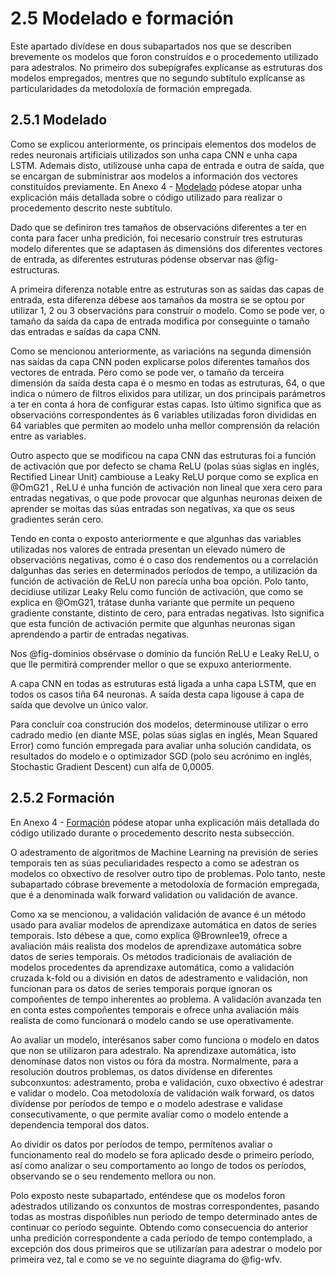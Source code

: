 # 2.5 Modelado e formación {.unnumbered}

Este apartado divídese en dous subapartados nos que se describen brevemente os modelos que foron construídos e o procedemento utilizado para adestralos. No primeiro dos subepígrafes explícanse as estruturas dos modelos empregados, mentres que no segundo subtítulo explícanse as particularidades da metodoloxía de formación empregada.

## 2.5.1 Modelado {#sec-modelado}

Como se explicou anteriormente, os principais elementos dos modelos de redes neuronais artificiais utilizados son unha capa CNN e unha capa LSTM. Ademais disto, utilizouse unha capa de entrada e outra de saída, que se encargan de subministrar aos modelos a información dos vectores constituídos previamente. En Anexo 4 - [Modelado](Annex4.qmd#sec-A-modelos) pódese atopar unha explicación máis detallada sobre o código utilizado para realizar o procedemento descrito neste subtítulo.

Dado que se definiron tres tamaños de observacións diferentes a ter en conta para facer unha predición, foi necesario construír tres estruturas modelo diferentes que se adaptasen ás dimensións dos diferentes vectores de entrada, as diferentes estruturas pódense observar nas @fig-estructuras.

A primeira diferenza notable entre as estruturas son as saídas das capas de entrada, esta diferenza débese aos tamaños da mostra se se optou por utilizar 1, 2 ou 3 observacións para construír o modelo. Como se pode ver, o tamaño da saída da capa de entrada modifica por conseguinte o tamaño das entradas e saídas da capa CNN.

Como se mencionou anteriormente, as variacións na segunda dimensión nas saídas da capa CNN poden explicarse polos diferentes tamaños dos vectores de entrada. Pero como se pode ver, o tamaño da terceira dimensión da saída desta capa é o mesmo en todas as estruturas, 64, o que indica o número de filtros elixidos para utilizar, un dos principais parámetros a ter en conta á hora de configurar estas capas. Isto último significa que as observacións correspondentes ás 6 variables utilizadas foron divididas en 64 variables que permiten ao modelo unha mellor comprensión da relación entre as variables.

Outro aspecto que se modificou na capa CNN das estruturas foi a función de activación que por defecto se chama ReLU (polas súas siglas en inglés, Rectified Linear Unit) cambiouse a Leaky ReLU porque como se explica en @OmG21 , ReLU é unha función de activación non lineal que xera cero para entradas negativas, o que pode provocar que algunhas neuronas deixen de aprender se moitas das súas entradas son negativas, xa que os seus gradientes serán cero.

Tendo en conta o exposto anteriormente e que algunhas das variables utilizadas nos valores de entrada presentan un elevado número de observacións negativas, como é o caso dos rendementos ou a correlación dalgunhas das series en determinados períodos de tempo, a utilización da función de activación de ReLU non parecía unha boa opción. Polo tanto, decidiuse utilizar Leaky Relu como función de activación, que como se explica en @OmG21, trátase dunha variante que permite un pequeno gradiente constante, distinto de cero, para entradas negativas. Isto significa que esta función de activación permite que algunhas neuronas sigan aprendendo a partir de entradas negativas.

Nos @fig-dominios obsérvase o dominio da función ReLU e Leaky ReLU, o que lle permitirá comprender mellor o que se expuxo anteriormente.

A capa CNN en todas as estruturas está ligada a unha capa LSTM, que en todos os casos tiña 64 neuronas. A saída desta capa ligouse á capa de saída que devolve un único valor.

Para concluír coa construción dos modelos, determinouse utilizar o erro cadrado medio (en diante MSE, polas súas siglas en inglés, Mean Squared Error) como función empregada para avaliar unha solución candidata, os resultados do modelo e o optimizador SGD (polo seu acrónimo en inglés, Stochastic Gradient Descent) cun alfa de 0,0005.

## 2.5.2 Formación {#sec-entrenamiento}

En Anexo 4 - [Formación](Annex4.qmd#sec-A-entrenamiento) pódese atopar unha explicación máis detallada do código utilizado durante o procedemento descrito nesta subsección.

O adestramento de algoritmos de Machine Learning na previsión de series temporais ten as súas peculiaridades respecto a como se adestran os modelos co obxectivo de resolver outro tipo de problemas. Polo tanto, neste subapartado cóbrase brevemente a metodoloxía de formación empregada, que é a denominada walk forward validation ou validación de avance.

Como xa se mencionou, a validación validación de avance é un método usado para avaliar modelos de aprendizaxe automática en datos de series temporais. Isto débese a que, como explica @Brownlee19, ofrece a avaliación máis realista dos modelos de aprendizaxe automática sobre datos de series temporais. Os métodos tradicionais de avaliación de modelos procedentes da aprendizaxe automática, como a validación cruzada k-fold ou a división en datos de adestramento e validación, non funcionan para os datos de series temporais porque ignoran os compoñentes de tempo inherentes ao problema. A validación avanzada ten en conta estes compoñentes temporais e ofrece unha avaliación máis realista de como funcionará o modelo cando se use operativamente.

Ao avaliar un modelo, interésanos saber como funciona o modelo en datos que non se utilizaron para adestralo. Na aprendizaxe automática, isto denomínase datos non vistos ou fóra da mostra. Normalmente, para a resolución doutros problemas, os datos divídense en diferentes subconxuntos: adestramento, proba e validación, cuxo obxectivo é adestrar e validar o modelo. Coa metodoloxía de validación walk forward, os datos divídense por períodos de tempo e o modelo adestrase e validase consecutivamente, o que permite avaliar como o modelo entende a dependencia temporal dos datos.

Ao dividir os datos por períodos de tempo, permítenos avaliar o funcionamento real do modelo se fora aplicado desde o primeiro período, así como analizar o seu comportamento ao longo de todos os períodos, observando se o seu rendemento mellora ou non.

Polo exposto neste subapartado, enténdese que os modelos foron adestrados utilizando os conxuntos de mostras correspondentes, pasando todas as mostras dispoñibles nun período de tempo determinado antes de continuar co período seguinte. Obtendo como consecuencia do anterior unha predición correspondente a cada período de tempo contemplado, a excepción dos dous primeiros que se utilizarían para adestrar o modelo por primeira vez, tal e como se ve no seguinte diagrama do @fig-wfv.
